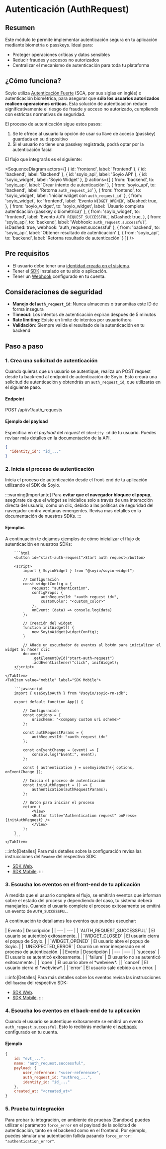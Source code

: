 
# Autenticación (AuthRequest)

## Resumen
Este módulo te permite implementar autenticación segura en tu aplicación mediante biometría o passkeys. Ideal para:
- Proteger operaciones críticas y datos sensibles
- Reducir fraudes y accesos no autorizados
- Centralizar el mecanismo de autenticación para toda tu plataforma

## ¿Cómo funciona?

Soyio utiliza [Autenticación Fuerte](https://en.wikipedia.org/wiki/Strong_customer_authentication) (SCA, por sus siglas en inglés) o autenticación biométrica, para asegurar que **sólo los usuarios autorizados realicen operaciones críticas**. Esta solución de autenticación reduce significativamente el riesgo de fraude y acceso no autorizado, cumpliendo con estrictas normativas de seguridad.

El proceso de autenticación sigue estos pasos:
1. Se le ofrece al usuario la opción de usar su llave de acceso (passkey) guardada en su dispositivo
2. Si el usuario no tiene una passkey registrada, podrá optar por la autenticación facial

El flujo que integrarás es el siguiente:

<SequenceDiagram
  actors={[
    { id: 'frontend', label: 'Frontend' },
    { id: 'backend', label: 'Backend' },
    { id: 'soyio_api', label: 'Soyio API' },
    { id: 'soyio_widget', label: 'Soyio Widget' },
  ]}
  actions={[
    {
      from: 'backend',
      to: 'soyio_api',
      label: 'Crear intento de autenticación'
    },
    {
      from: 'soyio_api',
      to: 'backend',
      label: 'Retorna `auth_request_id`'
    },
    {
      from: 'frontend',
      to: 'soyio_widget',
      label: 'Iniciar widget con `auth_request_id`'
    },
    {
      from: 'soyio_widget',
      to: 'frontend',
      label: 'Evento `WIDGET_OPENED`',
      isDashed: true,
    },
    {
      from: 'soyio_widget',
      to: 'soyio_widget',
      label: 'Usuario completa autenticación (passkey o biométrica)'
    },
    {
      from: 'soyio_widget',
      to: 'frontend',
      label: 'Evento `AUTH_REQUEST_SUCCESSFUL`',
      isDashed: true,
    },
    {
      from: 'soyio_api',
      to: 'backend',
      label: 'Webhook: `auth_request.successful`',
      isDashed: true,
      webhook: 'auth_request.successful'
    },
    {
      from: 'backend',
      to: 'soyio_api',
      label: 'Obtener resultado de autenticación'
    },
    {
      from: 'soyio_api',
      to: 'backend',
      label: 'Retorna resultado de autenticación'
    }
  ]}
/>

## Pre requisitos

- El usuario debe tener una [identidad creada en el sistema](./disclosure.mdx).
- Tener el [SDK](../quickstart.mdx) instalado en tu sitio o aplicación.
- Tener un [Webhook](../../api/webhooks.md) configurado en tu cuenta.

## Consideraciones de seguridad

- **Manejo del `auth_request_id`**: Nunca almacenes o transmitas este ID de forma insegura
- **Timeout**: Los intentos de autenticación expiran después de 5 minutos
- **Rate limiting**: Existe un límite de intentos por usuario/hora
- **Validación**: Siempre valida el resultado de la autenticación en tu backend

## Paso a paso

### 1. Crea una solicitud de autenticación

Cuando quieras que un usuario se autentique, realiza un POST request desde tu back-end al endpoint de autenticación de Soyio.
Esto creará una solicitud de autenticación y obtendrás un `auth_request_id`, que utilizarás en el siguiente paso.

#### Endpoint

POST /api/v1/auth_requests

#### Ejemplo del payload

Especifica en el *payload* del *request* el `identity_id` de tu usuario.
Puedes revisar más detalles en la documentación de la API.

```json
{
  "identity_id": "id_..."
}
```

### 2. Inicia el proceso de autenticación

Inicia el proceso de autenticación desde el front-end de tu aplicación utilizando el SDK de Soyio.

:::warning[Importante]
Para **evitar que el navegador bloquee el popup**, asegúrate de que el widget se inicialice solo a través de una interacción directa del usuario, como un clic, debido a las políticas de seguridad del navegador contra ventanas emergentes. Revisa mas detalles en la documentación de nuestros SDKs.
:::

#### Ejemplos

A continuación te dejamos ejemplos de cómo inicializar el flujo de autenticación en nuestros SDKs:

<Tabs>
    <TabItem value="web" label="SDK Web" default>

        ```html
        <button id="start-auth-request">Start auth request</button>

        <script>
            import { SoyioWidget } from "@soyio/soyio-widget";

            // Configuración
            const widgetConfig = {
                request: "authentication",
                configProps: {
                    authRequestId: "<auth_request_id>",
                    customColor: "<custom_color>"
                },
                onEvent: (data) => console.log(data)
            };

            // Creación del widget
            function initWidget() {
                new SoyioWidget(widgetConfig);
            }

            // Añade un escuchador de eventos al botón para inicializar el widget al hacer clic
            document
                .getElementById("start-auth-request")
                .addEventListener("click", initWidget);
        </script>
        ```
    </TabItem>
    <TabItem value="mobile" label="SDK Mobile">

        ```javascript
        import { useSoyioAuth } from "@soyio/soyio-rn-sdk";

        export default function App() {

            // Configuración
            const options = {
                uriScheme: "<company custom uri scheme>"
            };

            const authRequestParams = {
                authRequestId: "<auth_request_id>"
            };

            const onEventChange = (event) => {
                console.log("Event:", event);
            };

            const { authentication } = useSoyioAuth({ options, onEventChange });

            // Inicia el proceso de autenticación
            const initAuthRequest = () => {
                authentication(authRequestParams);
            };

            // Botón para iniciar el proceso
            return (
                <View>
                <Button title="Authentication request" onPress={initAuthRequest} />
                </View>
            );
        }
        ```
    </TabItem>
</Tabs>

:::info[Detalles]
Para más detalles sobre la configuración revisa las instrucciones del `Readme` del respectivo SDK:
- [SDK Web](https://www.npmjs.com/package/@soyio/soyio-widget).
- [SDK Mobile](https://www.npmjs.com/package/@soyio/soyio-rn-sdk).
:::

### 3. Escucha los eventos en el front-end de tu aplicación

A medida que el usuario complete el flujo, se emitirán eventos que informan sobre el estado del proceso y
dependiendo del caso, tu sistema deberá manejarlos.
Cuando el usuario complete el proceso exitosamente se emitirá un evento de `AUTH_SUCCESSFUL`.

A continuación te detallamos los eventos que puedes escuchar:

<Tabs>
    <TabItem value="web" label="SDK Web" default>
        | Evento | Descripción |
        | --- | --- |
        | `AUTH_REQUEST_SUCCESSFUL` | El usuario se autenticó exitosamente. |
        | `WIDGET_CLOSED` | El usuario cierra el popup de Soyio. |
        | `WIDGET_OPENED` | El usuario abre el popup de Soyio. |
        | `UNEXPECTED_ERROR` | Ocurrió un error inesperado en el proceso de autenticación. |
    </TabItem>
    <TabItem value="mobile" label="SDK Mobile">
        | Evento | Descripción |
        | --- | --- |
        | `success` | El usuario se autenticó exitosamente. |
        | `failure` | El usuario no se autenticó exitosamente. |
        | `open` | El usuario abre el *webview*. |
        | `cancel` | El usuario cierra el *webview*. |
        | `error` | El usuario sale debido a un error. |
    </TabItem>
</Tabs>

:::info[Detalles]
Para más detalles sobre los eventos revisa las instrucciones del `Readme` del respectivo SDK:
- [SDK Web](https://www.npmjs.com/package/@soyio/soyio-widget).
- [SDK Mobile](https://www.npmjs.com/package/@soyio/soyio-rn-sdk).
:::

### 4. Escucha los eventos en el back-end de tu aplicación

Cuando el usuario se autentique exitosamente se emitirá un evento `auth_request.successful`.
Esto lo recibirás mediante el [webhook](../../api/webhooks.md) configurado en tu cuenta.

#### Ejemplo

```javascript title="Autenticación exitosa"
{
    id: "evt_...",
    name: "auth_request.successful",
    payload: {
        user_reference: "<user-reference>",
        auth_request_id: "authreq_...",
        identity_id: "id_..."
    },
    created_at: "<created_at>"
}
```

### 5. Prueba tu integración

Para probar tu integración, en ambiente de pruebas (Sandbox) puedes utilizar el parámetro `force_error`
en el payload de la solicitud de autenticación, tanto en el backend como en el frontend.
Por ejemplo, puedes simular una autentiación fallida pasando `force_error: "authentication_error"`.
